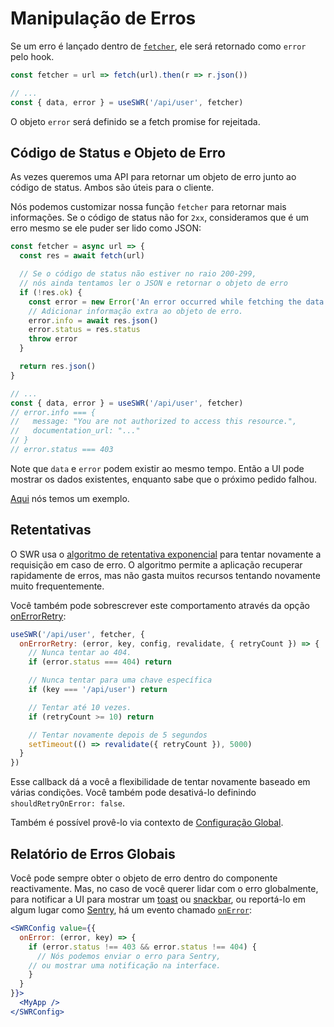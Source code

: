 
# Manipulação de Erros

Se um erro é lançado dentro de [`fetcher`](/docs/data-fetching), ele será retornado como `error` pelo hook.

```js
const fetcher = url => fetch(url).then(r => r.json())

// ...
const { data, error } = useSWR('/api/user', fetcher)
```

O objeto `error` será definido se a fetch promise for rejeitada.

## Código de Status e Objeto de Erro

As vezes queremos uma API para retornar um objeto de erro junto ao código de status.
Ambos são úteis para o cliente.

Nós podemos customizar nossa função `fetcher` para retornar mais informações. Se o código de status não for `2xx`,
consideramos que é um erro mesmo se ele puder ser lido como JSON:

```js
const fetcher = async url => {
  const res = await fetch(url)

  // Se o código de status não estiver no raio 200-299,
  // nós ainda tentamos ler o JSON e retornar o objeto de erro
  if (!res.ok) {
    const error = new Error('An error occurred while fetching the data.')
    // Adicionar informação extra ao objeto de erro.
    error.info = await res.json()
    error.status = res.status
    throw error
  }

  return res.json()
}

// ...
const { data, error } = useSWR('/api/user', fetcher)
// error.info === {
//   message: "You are not authorized to access this resource.",
//   documentation_url: "..."
// }
// error.status === 403
```

<Callout emoji="💡">
    Note que <code>data</code> e <code>error</code> podem existir ao mesmo tempo. Então a UI pode mostrar os dados existentes,
    enquanto sabe que o próximo pedido falhou.
</Callout>

[Aqui](/examples/error-handling) nós temos um exemplo.

## Retentativas

O SWR usa o [algoritmo de retentativa exponencial](https://en.wikipedia.org/wiki/Exponential_backoff) para tentar novamente a requisição em caso de erro.
O algoritmo permite a aplicação recuperar rapidamente de erros, mas não gasta muitos recursos tentando novamente muito frequentemente.

Você também pode sobrescrever este comportamento através da opção [onErrorRetry](/docs/options#options):

```js
useSWR('/api/user', fetcher, {
  onErrorRetry: (error, key, config, revalidate, { retryCount }) => {
    // Nunca tentar ao 404.
    if (error.status === 404) return

    // Nunca tentar para uma chave específica
    if (key === '/api/user') return

    // Tentar até 10 vezes.
    if (retryCount >= 10) return

    // Tentar novamente depois de 5 segundos
    setTimeout(() => revalidate({ retryCount }), 5000)
  }
})
```

Esse callback dá a você a flexibilidade de tentar novamente baseado em várias condições. Você também pode desativá-lo definindo `shouldRetryOnError: false`.

Também é possível provê-lo via contexto de [Configuração Global](/docs/global-configuration).

## Relatório de Erros Globais

Você pode sempre obter o objeto de erro dentro do componente reactivamente.
Mas, no caso de você querer lidar com o erro globalmente, para notificar a UI para mostrar um [toast](https://vercel.com/design/toast) ou [snackbar](https://material.io/components/snackbars), ou reportá-lo em algum lugar como [Sentry](https://sentry.io),
há um evento chamado [`onError`](/docs/options#options):

```jsx
<SWRConfig value={{
  onError: (error, key) => {
    if (error.status !== 403 && error.status !== 404) {
      // Nós podemos enviar o erro para Sentry,
    // ou mostrar uma notificação na interface.
    }
  }
}}>
  <MyApp />
</SWRConfig>
```
